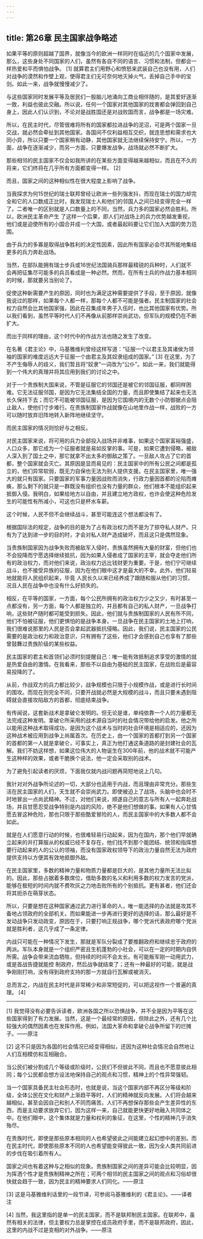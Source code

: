 ```yaml
---
---
---
```

title: 第26章 民主国家战争略述
---

如果平等的原则超越了国界，就像当今的欧洲一样同时在临近的几个国家中发展，那么，这些身处不同国家的人们，虽然有各自不同的语言、习惯和法制，但都会一样热爱和平而惧怕战争。 [1] 就算君主们用野心和愤怒来武装自己也没有用，人们对战争的漠然和作壁上观，使得君主们无可奈何地灭掉火气，丢掉自己手中的宝剑。如此一来，战争就慢慢减少了。

与这些国家同时发展平等及居民们一股脑儿地涌向工商业相伴随的，是其爱好逐渐一致，利益也彼此交融。所以说，任何一个国家对其他国家的戕害都会弹回到自己身上，因此人们认识到，不论对是战胜国还是对战败国而言，战争都是一场灾难。

所以，在民主时代，尽管很难将所有的国家都拉进战争的泥沼，可是两个国家一旦交战，就必然会牵扯到其他国家。各国间不仅利益相互交织，就连思想和需求也大同小异，所以只要一个国家稍有动静，其他国家就无法继续保持安宁。所以，一方面，战争在逐渐减少，而另一方面，只要爆发战争，战场就必然不断扩大。

那些相邻的民主国家不仅会如我所讲的在某些方面变得越来越相似，而且在不久的将来，它们终将在几乎所有方面都变得一样。 [2]

而且，国家之间的这种相似性在很大程度上影响了战争。

当我探求为何15世纪的瑞士联邦曾经让欧洲一些列强发抖，而现在瑞士的国力却完全和它的人口数成正比时，我发现瑞士人和他们的邻国人之间已经变得完全一样了。二者唯一的区别就是人口数量上的不同，当然，兵力多的国家必然会胜利。所以，欧洲民主革命产生 了这样一个后果，即人们对战场上的兵力优势越发重视，他们或是迫使所有的小国合并成一个大国，或者最起码要让它们加入大国的势力范围。

由于兵力的多寡是取得战争胜利的决定性因素，因此所有国家必会尽其所能地集结更多的兵力奔赴战场。

当然，在部队能拥有瑞士步兵或16世纪法国骑兵那样最精锐的兵种时，人们就不会再把征集尽可能多的兵员看成是一种必然。然而，在所有士兵的作战力基本相同的时候，那就要另当别论了。

促使这种新需要产生的原因，同时也为满足这种需要提供了手段，至于原因，就像我说过的那样，如果每个人都一样，那每个人都不可能是强者。民主制国家的社会权力自然会比其他国家强，因此在召集成年男子入伍时，也比其他国家有优势。所以我们看到，虽然平等时代人们不再像从前那样崇尚武功，但军队的规模仍在不断扩大。

而出于同样的理由，这个时代中的作战方法也随之发生了改变。

在名著《君主论》中，马基雅维利曾经这样写道：“征服一个以君主及其诸侯为领袖的国家的难度远远大于征服一个由君主及其奴隶组成的国家。” [3] 在这里，为了不产生侮辱人的歧义，我们暂且将“奴隶”一词改为“公仆”。如此一来，我们就能得到一个伟大的真理并将其应用到我们的讨论之中。

对于一个贵族制大国来说，不管是征服它的邻国还是被它的邻国征服，都同样困难。它无法征服邻国，是因为它无法集结全国的力量，而且即使集结了起来也无法长久保持下去；而它不可能被邻国征服，是因为它国境内的无数个小防御据点会阻止敌人，使他们寸步难行。在贵族制国家作战就像在山地里作战一样，战败的一方可以随时放弃旧阵地转入新阵地继续坚守。

而民主国家的情况则恰好与之相反。

对民主国家来说，将可用的兵力全部投入战场并非难事，如果这个国家富裕强盛，人口众多，那它成为一个征服者就是易如反掌的事。可是，如果它遭到侵略，被敌人深入到了国土之中，那它就拿不出太多的御敌之策了。一旦敌人攻占了它的首都，整个国家就会灭亡。其原因是显而易见的：民主国家中的所有公民之间都是孤立的，他们异常软弱，既无力自保也无法为别人提供支援。在民主国家里，唯一强大的就只有国家。只要国家的军事力量因战败而消失，行政力量因首都的沦陷而瘫痪，那么剩下的就只是一群既没有组织也没有力量的群众，他们根本不能组织起来抵御入侵。我明白，如果给地方以自由，并且建立地方政权，也许会使这种危险发生的可能性有所减小，可这也只是杯水车薪。

这个时候，人民不但不会继续战斗，甚至可能连这个想法都没有了。

根据国际法的规定，战争的目的是为了占有政治权力而不是为了掠夺私人财产。只有为了达到进一步的目的时，才会对私人财产造成破坏，而且这只是偶然现象。

当贵族制国家因为战争失败而被敌军入侵时，贵族虽然拥有大量的财富，但他们也不会投降而宁愿选择继续抵抗，因为如果入侵者成了国家的主宰，就会夺走他们所有的政治权力，而对他们来说，政治权力远比钱财更为重要。于是，他们宁可继续战斗，也不接受异族的征服，因为在他们眼中这才是最大的不幸。此外，他们轻易地就能将人民组织起来，毕竟 人民长久以来已经养成了跟随和服从他们的习惯，况且人民在战争中也没有什么好损失的。

相反，在平等的国家，一方面，每个公民所拥有的政治权力少之又少，有时甚至一点都没有，另一方面，每个人都是独立的，并且都有自己的私人财产，一旦战争打响，这些财产随时都可能受到损失。因此，他们就与贵族制国家的人民有所不同，他们不怕被征服，他们更惧怕的是战争本身。一旦战争在民主国家的土地上打响，我们很难说那里的人民是否会拿起武器抵抗侵略。因此，我们说，民主国家的公民需要的是政治权力和政治意识，只有拥有了这些，他们才会感到自己也享有了那些曾鼓舞过贵族阶级的某些权益。

民主国家的君主和首领们必须时刻提醒自己：唯一能有效抵制追求享受的激情的就是热爱自由的激情。在我看来，那些不以自由为基础的民主国家，在战败后是最容易投降的了。

从前，作战双方的兵力都比较少，战争规模也只限于小规模作战，或是进行长时间的围攻。而现在则完全不同，只要开战就必然是大规模的战斗，而且只要未遇到阻碍就会直接攻陷敌方的首都，彻底结束战争。

有传闻说，这套新战术是拿破仑发明的。但无论是谁，单纯依靠一个人的力量都无法完成这种发明。拿破仑所采用的战术源自当时的社会情况带给他的启发。他之所以能用这种战术取得成功，是因为这个战术与当时的社会环境是相适应的，还因为这种战术被应用到战争上尚属首次。在历史上，由一个国家的首都打到另一个国家的首都的第一人就是拿破仑，可事实上，真正为他打通这条道路的是封建社会的瓦解。我们不妨这样想，如果这位伟大的人物诞生在300年前，他的战术就不可能产生这种样的效果，或者干脆换个说法，他一定会采取别的战术。

为了避免引起读者的厌烦，下面我仅就内战问题再简短地说上几句。

我针对对外战争所论述的一切，大部分也适用于内战，而且理由非常充分。那些生活在民主国家的人们，天生就不会崇尚武力。即使被迫上了战场，头脑中也会时不时地冒出一点尚武精神。不过，对他们来说，顺遂自己的意志与所有人一起奔赴战场，并且甘愿忍受战争特别是内战的风险，绝不是他们想做的事。如果有人心甘情愿去冒这种危险，那也只限于那些酷爱冒险的人，而民主国家中的大多数人都不会如此。

就是在人们愿意行动的时候，也很难轻易行动起来，因为在国内，那个他们早就确立起来的并打算服从的权威已经不复存在，他们找不到那个能团结、统领和指挥想要行动起来的人的公认的领袖，而没有国家政权领导下的政治力量自然无法为政府提供支持以方便其有效地抵御外敌。

在民主国家里，多数的精神力量和物质力量都是巨大的，是其他力量所无法比拟的。因此，那些占据着多数席位，借助多数的名义和利用多数的权力发言的党派，能够在极短的时间内就不费吹灰之力地击败所有的个别抵抗。更有甚者，他们还会将其扼杀在萌芽状态。

所以，只要是想在这种国家通过武力进行革命的人，唯一能选择的办法就是攻其不备地占领政府的全部机关。而如果能进一步再进行更好的选择的话，那么最好是不发动战争只发动政变，原因在于，只要打响正规战争，哪个党派代表政府哪个党派就是胜利者，这几乎成了一条定律。

内战只可能在一种情况下发生，那就是军队分裂成了要推翻政府和继续忠于政府的两派。军队本身就是一个组织严密且生机蓬勃的小社会，可以在一定的时期内自供所需。战争会带来流血牺牲，但持续的时间不会太长。有可能叛军刚一动用武力，或是首战告捷就能控 制政府，然后战争就结束了；还有一种最好的可能，就是战争刚刚打响，没有得到政府支持的那一方就自行瓦解或被消灭。

总而言之，内战在民主时代是非常稀少和非常短促的，可以把这视作一个普遍的真理。 [4]



* * *



[1] 我觉得没有必要告诉读者，欧洲各国之所以恐惧战争，并不全是因为平等在这些国家得到了有力发展。当然，这是一个最经常的原因，但除此之外，还有几个比较强大的偶然因素也在发挥作用。例如，法国大革命和拿破仑战争所留下的烂摊子。——原注

[2] 这不只是因为各国的社会情况已经变得相似，还因为这种社会情况会自然地让人们互相模仿和互相融合。

当公民们被分割成几个等级或阶级时，公民们不但彼此不同，而且也不愿意彼此相同；每个公民都会想方设法地保持自己的观点和习惯，精神上的个性异常强韧。

当一个国家具备民主社会形态时，也就是说，当这个国家内部不再区分等级和阶级，全体公民在文化和财产上渐趋平等时，人们的精神就反向发展。人们将会越来越相似，甚至会因自己和别人不同而痛苦。人们不再想保存那些会产生差异性的东西，而是主动要求放弃它们，因为这样一来，自己就能更快更好地融入共同体之中。在他们眼中，这个集体就是力量和权利的象征，在这里，个性的精神几乎消失殆尽。

在贵族时代，即使是那些原本相同的人也希望彼此之间能建立起幻想中的差别。而在民主时代，即使那些原本不同的人也希望能变得彼此一致，因为全人类共同前进的步伐在吸引着所有人。

国家之间也有着这种与之相似的现象。贵族制国家之间的差异可能会比较明显，因为挥洒个性才是贵族制精神之所在；可两个相邻的民主国家之间的观点和习俗却很快就会趋于一致，因为民主的精神要求人们同化。——原注

[3] 这是马基雅维利话里的一段节译，可参阅马基雅维利的《君主论》。——译者注

[4] 当然，我这里指的是单一的民主国家，而不是联邦制民主国家。在联邦中，虽然有相关的法律，但主要权力总是掌控在成员政府手里，而不是联邦政府，因此，这里的内战不过是变相的对外战争。——原注